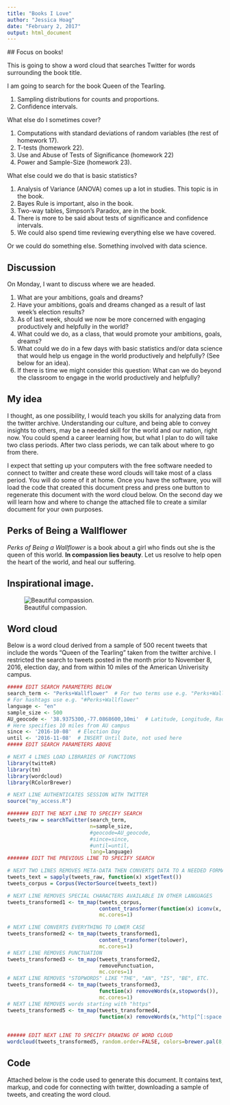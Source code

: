 ```yaml
---
title: "Books I Love"
author: "Jessica Hoag"
date: "February 2, 2017"
output: html_document
---
```

  
  ## Focus on books!
  
  This is going to show a word cloud that searches Twitter for words surrounding the book title.

I am going to search for the book Queen of the Tearling.
  
  1. Sampling distributions for counts and proportions.
2. Confidence intervals.

What else do I sometimes cover?

1. Computations with standard deviations of random variables (the rest of homework 17).
2. T-tests (homework 22).
3. Use and Abuse of Tests of Significance (homework 22)
4. Power and Sample-Size (homework 23).

What else could we do that is basic statistics?

1. Analysis of Variance (ANOVA) comes up a lot in studies.  This topic is in the book.
2. Bayes Rule is important, also in the book.
3. Two-way tables, Simpson's Paradox, are in the book.
4. There is more to be said about tests of significance and confidence intervals.
5. We could also spend time reviewing everything else we have covered.

Or we could do something else.  Something involved with data science.

## Discussion

On Monday, I want to discuss where we are headed.

1. What are your ambitions, goals and dreams?
2. Have your ambitions, goals and dreams changed as a result of last week's election results?
3. As of last week, should we now be more concerned with engaging productively and helpfully in the world?
4. What could we do, as a class, that would promote your ambitions, goals, dreams?
5. What could we do in a few days with basic statistics and/or data science that would help us engage in the world productively and helpfully?  (See below for an idea).
6. If there is time we might consider this question:  What can we do beyond the classroom to engage in the world productively and helpfully?

## My idea
I thought, as one possibility, I would teach you skills for analyzing data from the twitter archive.  Understanding our culture, and being able to convey insights to others, may be a needed skill for the world and our nation, right now.  You could spend a career learning how, but what I plan to do will take two class periods.  After two class periods, we can talk about where to go from there.

I expect that setting up your computers with the free software needed to connect to twitter and create these word clouds will take most of a class period.  You will do some of it at home.  Once you have the software, you will load the code that created this document press and press one button to regenerate this document with the word cloud below.  On the second day we will learn how and where to change the attached file to create a similar document for your own purposes.

## Perks of Being a Wallflower
_Perks of Being a Wallflower_ is a book about a girl who finds out she is the queen of this world.  **In compassion lies beauty**.  Let us resolve to help open the heart of the world, and heal our suffering.

## Inspirational image.
![Beautiful compassion.](Wallflower.jpeg)

## Word cloud
Below is a word cloud derived from a sample of 500 recent tweets that include the words "Queen of the Tearling" taken from the twitter archive.  I restricted the search to tweets posted in the month prior to November 8, 2016, election day, and from within 10 miles of the American Univerisity campus.


```r
##### EDIT SEARCH PARAMETERS BELOW
search_term <- "Perks+Wallflower"  # For two terms use e.g. "Perks+Wallflower"
# For hashtags use e.g. "#Perks+Wallflower"
language <- "en"
sample_size <- 500
AU_geocode <- '38.9375300,-77.0868600,10mi'  # Latitude, Longitude, Radius
# Here specifies 10 miles from AU campus
since <- '2016-10-08'  # Election Day
until <- '2016-11-08'  # INSERT Until Date, not used here
##### EDIT SEARCH PARAMETERS ABOVE

# NEXT 4 LINES LOAD LIBRARIES OF FUNCTIONS
library(twitteR)
library(tm)
library(wordcloud)
library(RColorBrewer)

# NEXT LINE AUTHENTICATES SESSION WITH TWITTER
source("my_access.R")

####### EDIT THE NEXT LINE TO SPECIFY SEARCH
tweets_raw = searchTwitter(search_term, 
                           n=sample_size,
                           #geocode=AU_geocode,
                           #since=since,
                           #until=until,
                           lang=language)
####### EDIT THE PREVIOUS LINE TO SPECIFY SEARCH

# NEXT TWO LINES REMOVES META-DATA THEN CONVERTS DATA TO A NEEDED FORMAT
tweets_text = sapply(tweets_raw, function(x) x$getText())
tweets_corpus = Corpus(VectorSource(tweets_text))

# NEXT LINE REMOVES SPECIAL CHARACTERS AVAILABLE IN OTHER LANGUAGES
tweets_transformed1 <- tm_map(tweets_corpus, 
                              content_transformer(function(x) iconv(x, to="UTF-8-MAC")),
                              mc.cores=1)

# NEXT LINE CONVERTS EVERYTHING TO LOWER CASE
tweets_transformed2 <- tm_map(tweets_transformed1,
                              content_transformer(tolower),
                              mc.cores=1)
# NEXT LINE REMOVES PUNCTUATION
tweets_transformed3 <- tm_map(tweets_transformed2,
                              removePunctuation,
                              mc.cores=1)
# NEXT LINE REMOVES "STOPWORDS" LIKE "THE", "AN", "IS", "BE", ETC.
tweets_transformed4 <- tm_map(tweets_transformed3,
                              function(x) removeWords(x,stopwords()),
                              mc.cores=1)
# NEXT LINE REMOVES words starting with "https"
tweets_transformed5 <- tm_map(tweets_transformed4,
                              function(x) removeWords(x,"http[^[:space:]]*"),mc.cores=1)

                              
###### EDIT NEXT LINE TO SPECIFY DRAWING OF WORD CLOUD
wordcloud(tweets_transformed5, random.order=FALSE, colors=brewer.pal(8,"Dark2"))
```

## Code

Attached below is the code used to generate this document.  It contains text, markup, and code for connecting with twitter, downloading a sample of tweets, and creating the word cloud.